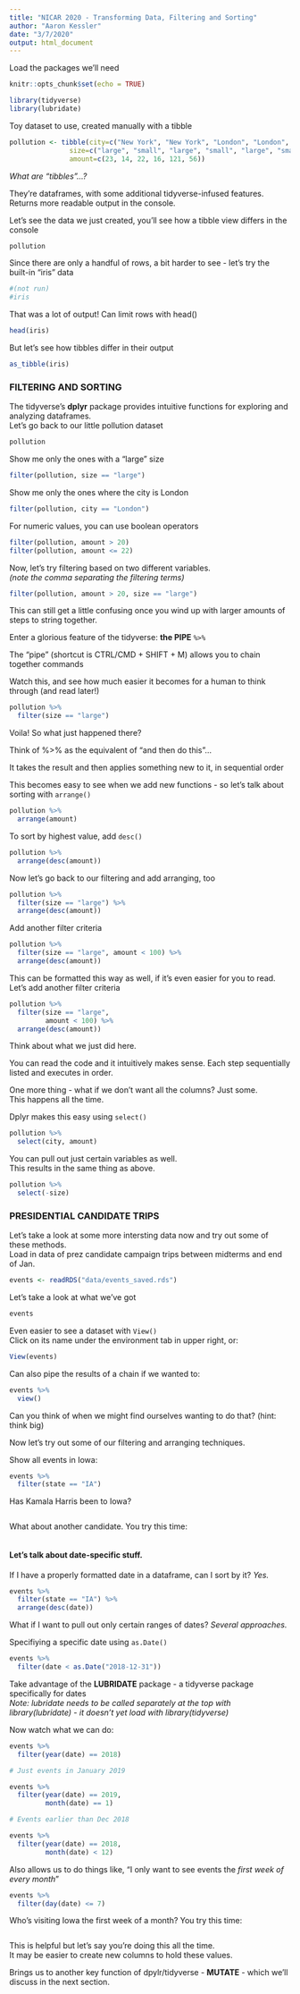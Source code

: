 ```yaml
---
title: "NICAR 2020 - Transforming Data, Filtering and Sorting"
author: "Aaron Kessler"
date: "3/7/2020"
output: html_document
---
```


Load the packages we'll need

```r
knitr::opts_chunk$set(echo = TRUE)

library(tidyverse)
library(lubridate)

```

Toy dataset to use, created manually with a tibble  

```r
pollution <- tibble(city=c("New York", "New York", "London", "London", "Beijing", "Beijing"),
               size=c("large", "small", "large", "small", "large", "small"),
               amount=c(23, 14, 22, 16, 121, 56))

```

*What are "tibbles"...?*    
 
They're dataframes, with some additional tidyverse-infused features. Returns more readable output in the console.

Let's see the data we just created, you'll see how a tibble view differs in the console

```r
pollution

```

Since there are only a handful of rows, a bit harder to see - let's try the built-in "iris" data



```r
#(not run)
#iris

```


That was a lot of output! Can limit rows with head()



```r
head(iris)

```


But let's see how tibbles differ in their output


```r
as_tibble(iris)

```



### FILTERING AND SORTING 

The tidyverse's **dplyr** package provides intuitive functions for exploring and analyzing dataframes.      
Let's go back to our little pollution dataset

```r
pollution

```

Show me only the ones with a "large" size

```r
filter(pollution, size == "large")

```

Show me only the ones where the city is London

```r
filter(pollution, city == "London")

```

For numeric values, you can use boolean operators 

```r
filter(pollution, amount > 20)
filter(pollution, amount <= 22)

```

Now, let's try filtering based on two different variables.  
*(note the comma separating the filtering terms)*

```r

filter(pollution, amount > 20, size == "large")

```

This can still get a little confusing once you wind up with larger amounts of steps to string together.    
    
Enter a glorious feature of the tidyverse: **the PIPE** `%>%`    
    
The "pipe" (shortcut is CTRL/CMD + SHIFT + M) allows you to chain together commands  
 
Watch this, and see how much easier it becomes for a human to think through (and read later!)

```r

pollution %>% 
  filter(size == "large")

```

Voila! So what just happened there?  
 
Think of %>% as the equivalent of "and then do this"...  

It takes the result and then applies something new to it, in sequential order  

This becomes easy to see when we add new functions - so let's talk about sorting with `arrange()`

```r

pollution %>% 
  arrange(amount)

```

To sort by highest value, add `desc()`

```r
pollution %>% 
  arrange(desc(amount))

```

Now let's go back to our filtering and add arranging, too

```r
pollution %>% 
  filter(size == "large") %>% 
  arrange(desc(amount))

```

Add another filter criteria

```r
pollution %>% 
  filter(size == "large", amount < 100) %>% 
  arrange(desc(amount))

```

This can be formatted this way as well, if it's even easier for you to read.  
Let's add another filter criteria

```r
pollution %>% 
  filter(size == "large", 
         amount < 100) %>% 
  arrange(desc(amount))

```

Think about what we just did here.  
 
You can read the code and it intuitively makes sense. 
Each step sequentially listed and executes in order.  

One more thing - what if we don't want all the columns? Just some.  
This happens all the time.

Dplyr makes this easy using `select()`

```r

pollution %>% 
  select(city, amount)

```
  
You can pull out just certain variables as well.  
This results in the same thing as above.

```r
pollution %>% 
  select(-size)

```


### PRESIDENTIAL CANDIDATE TRIPS  
 
Let's take a look at some more intersting data now and try out some of these methods.  
Load in data of prez candidate campaign trips between midterms and end of Jan. 

```r
events <- readRDS("data/events_saved.rds")

```

Let's take a look at what we've got

```r
events

```

Even easier to see a dataset with `View()`  
Click on its name under the environment tab in upper right, or:

```r
View(events)

```

Can also pipe the results of a chain if we wanted to:

```r
events %>% 
  view()

```

Can you think of when we might find ourselves wanting to do that? (hint: think big)  
  
Now let's try out some of our filtering and arranging techniques.  
  
Show all events in Iowa:

```r
events %>% 
  filter(state == "IA")

```

Has Kamala Harris been to Iowa?

```r




```

What about another candidate. You try this time:

```r




```

#### Let's talk about **date-specific** stuff.    
If I have a properly formatted date in a dataframe, can I sort by it? *Yes.*

```r
events %>% 
  filter(state == "IA") %>% 
  arrange(desc(date))

```

What if I want to pull out only certain ranges of dates? *Several approaches.*   

Specifiying a specific date using `as.Date()`

```r
events %>% 
  filter(date < as.Date("2018-12-31"))

```

Take advantage of the **LUBRIDATE** package - a tidyverse package specifically for dates  
*Note: lubridate needs to be called separately at the top with library(lubridate) - it doesn't yet load with library(tidyverse)*    
  
Now watch what we can do:

```r
events %>% 
  filter(year(date) == 2018)

# Just events in January 2019

events %>% 
  filter(year(date) == 2019,
         month(date) == 1)

# Events earlier than Dec 2018

events %>% 
  filter(year(date) == 2018,
         month(date) < 12)

```

Also allows us to do things like, "I only want to see events the *first week of every month*" 

```r
events %>% 
  filter(day(date) <= 7)

```

Who's visiting Iowa the first week of a month? You try this time:

```r



```

This is helpful but let's say you're doing this all the time.  
It may be easier to create new columns to hold these values.
    
Brings us to another key function of dpylr/tidyverse - **MUTATE** - which we'll discuss in the next section.



